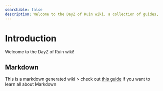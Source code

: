 ```yaml
---
searchable: false
description: Welcome to the DayZ of Ruin wiki, a collection of guides, tutorials, and tips-and-tricks
---
```




# Introduction
 
Welcome to the DayZ of Ruin wiki!

<SectionOverview />

## Markdown

This is a markdown generated wiki > check out [this guide](https://www.markdownguide.org/getting-started/) if you want to learn all about Markdown


